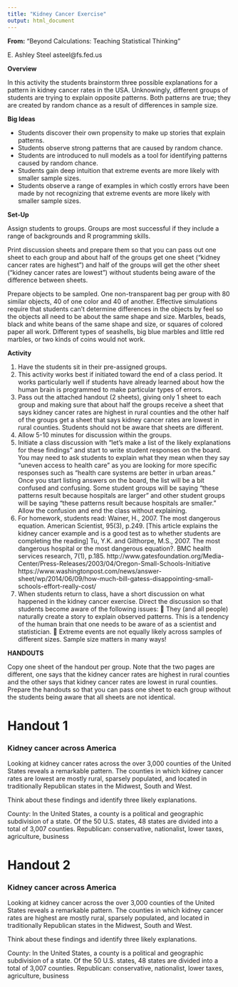 ```yaml
---
title: "Kidney Cancer Exercise"
output: html_document
---
```


**From:** “Beyond Calculations: Teaching Statistical Thinking”

E. Ashley Steel asteel@fs.fed.us

**Overview**

In this activity the students brainstorm three possible explanations for a pattern in kidney cancer rates in the USA. Unknowingly, different groups of students are trying to explain opposite patterns. Both patterns are true; they are created by random chance as a result of differences in sample size. 

**Big Ideas**

-  Students discover their own propensity to make up stories that explain patterns.
-  Students observe strong patterns that are caused by random chance.
-  Students are introduced to null models as a tool for identifying patterns caused by random chance.
-  Students gain deep intuition that extreme events are more likely with smaller sample sizes.
-  Students observe a range of examples in which costly errors have been made by not recognizing that extreme events are more likely with smaller sample sizes.

**Set-Up**

Assign students to groups. Groups are most successful if they include a range of backgrounds and R programming skills.

Print discussion sheets and prepare them so that you can pass out one sheet to each group and about half of the groups get one sheet (“kidney cancer rates are highest”) and half of the groups will get the other sheet (“kidney cancer rates are lowest”) without students being aware of the difference between sheets.

Prepare objects to be sampled. One non-transparent bag per group with 80 similar objects, 40 of one color and 40 of another. Effective simulations require that students can’t determine differences in the objects by feel so the objects all need to be about the same shape and size. Marbles, beads, black and white beans of the same shape and size, or squares of colored paper all work. Different types of seashells, big blue marbles and little red marbles, or two kinds of coins would not work.

**Activity**

1)  Have the students sit in their pre-assigned groups.
2)  This activity works best if initiated toward the end of a class period. It works particularly well if students have already learned about how the human brain is programmed to make particular types
of errors.
3)  Pass out the attached handout (2 sheets), giving only 1 sheet to each group and making sure that
about half the groups receive a sheet that says kidney cancer rates are highest in rural counties and
the other half of the groups get a sheet that says kidney cancer rates are lowest in rural counties. Students should not be aware that sheets are different.
4)  Allow 5-10 minutes for discussion within the groups.
5)  Initiate a class discussion with “let’s make a list of the likely explanations for these findings” and start to write student responses on the board. You may need to ask students to explain what they mean when they say “uneven access to health care” as you are looking for more specific responses such as “health care systems are better in urban areas.” Once you start listing answers on the board, the list will be a bit confused and confusing. Some student groups will be saying “these patterns result because hospitals are larger” and other student groups will be saying “these patterns result because hospitals are smaller.” Allow the confusion and end the class without explaining.
6)  For homework, students read: Wainer, H., 2007. The most dangerous equation. American Scientist, 95(3), p.249. [This article explains the kidney cancer example and is a good test as to whether students are completing the reading] Tu, Y.K. and Gilthorpe, M.S., 2007. The most dangerous hospital or the most dangerous equation?. BMC health services research, 7(1), p.185.
http://www.gatesfoundation.org/Media-Center/Press-Releases/2003/04/Oregon-Small-Schools-Initiative
https://www.washingtonpost.com/news/answer-sheet/wp/2014/06/09/how-much-bill-gatess-disappointing-small-schools-effort-really-cost/
7)  When students return to class, have a short discussion on what happened in the kidney cancer exercise. Direct the discussion so that students become aware of the following issues:  They (and all people) naturally create a story to explain observed patterns. This is a tendency of the human brain that one needs to be aware of as a scientist and statistician.  Extreme events are not equally likely across samples of different sizes. Sample size matters in many ways!


**HANDOUTS**

Copy one sheet of the handout per group. Note that the two pages are different, one says that the kidney cancer rates are highest in rural counties and the other says that kidney cancer rates are lowest in rural counties. Prepare the handouts so that you can pass one sheet to each group without the students being aware that all sheets are not identical.

# Handout 1

### Kidney cancer across America

Looking at kidney cancer rates across the over 3,000 counties of the United States
reveals a remarkable pattern. The counties in which kidney cancer rates are
lowest are mostly rural, sparsely populated, and located in traditionally
Republican states in the Midwest, South and West.

Think about these findings and identify three likely explanations.

County: In the United States, a county is a political and geographic subdivision of a state. Of the 50 U.S. states, 48
states are divided into a total of 3,007 counties.
Republican: conservative, nationalist, lower taxes, agriculture, business

# Handout 2

### Kidney cancer across America

Looking at kidney cancer across the over 3,000 counties of the United States
reveals a remarkable pattern. The counties in which kidney cancer rates are
highest are mostly rural, sparsely populated, and located in traditionally
Republican states in the Midwest, South and West.

Think about these findings and identify three likely explanations.

County: In the United States, a county is a political and geographic subdivision of a state. Of the 50 U.S. states, 48
states are divided into a total of 3,007 counties.
Republican: conservative, nationalist, lower taxes, agriculture, business